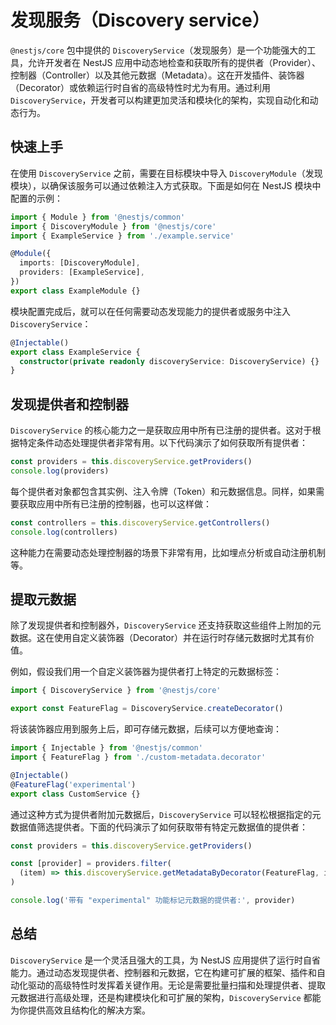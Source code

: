 # 发现服务（Discovery service）

`@nestjs/core` 包中提供的 `DiscoveryService`（发现服务）是一个功能强大的工具，允许开发者在 NestJS 应用中动态地检查和获取所有的提供者（Provider）、控制器（Controller）以及其他元数据（Metadata）。这在开发插件、装饰器（Decorator）或依赖运行时自省的高级特性时尤为有用。通过利用 `DiscoveryService`，开发者可以构建更加灵活和模块化的架构，实现自动化和动态行为。

## 快速上手

在使用 `DiscoveryService` 之前，需要在目标模块中导入 `DiscoveryModule`（发现模块），以确保该服务可以通过依赖注入方式获取。下面是如何在 NestJS 模块中配置的示例：

```ts
import { Module } from '@nestjs/common'
import { DiscoveryModule } from '@nestjs/core'
import { ExampleService } from './example.service'

@Module({
  imports: [DiscoveryModule],
  providers: [ExampleService],
})
export class ExampleModule {}
```

模块配置完成后，就可以在任何需要动态发现能力的提供者或服务中注入 `DiscoveryService`：

```ts filename='example.service.ts'
@Injectable()
export class ExampleService {
  constructor(private readonly discoveryService: DiscoveryService) {}
}
```

## 发现提供者和控制器

`DiscoveryService` 的核心能力之一是获取应用中所有已注册的提供者。这对于根据特定条件动态处理提供者非常有用。以下代码演示了如何获取所有提供者：

```ts
const providers = this.discoveryService.getProviders()
console.log(providers)
```

每个提供者对象都包含其实例、注入令牌（Token）和元数据信息。同样，如果需要获取应用中所有已注册的控制器，也可以这样做：

```ts
const controllers = this.discoveryService.getControllers()
console.log(controllers)
```

这种能力在需要动态处理控制器的场景下非常有用，比如埋点分析或自动注册机制等。

## 提取元数据

除了发现提供者和控制器外，`DiscoveryService` 还支持获取这些组件上附加的元数据。这在使用自定义装饰器（Decorator）并在运行时存储元数据时尤其有价值。

例如，假设我们用一个自定义装饰器为提供者打上特定的元数据标签：

```ts
import { DiscoveryService } from '@nestjs/core'

export const FeatureFlag = DiscoveryService.createDecorator()
```

将该装饰器应用到服务上后，即可存储元数据，后续可以方便地查询：

```ts
import { Injectable } from '@nestjs/common'
import { FeatureFlag } from './custom-metadata.decorator'

@Injectable()
@FeatureFlag('experimental')
export class CustomService {}
```

通过这种方式为提供者附加元数据后，`DiscoveryService` 可以轻松根据指定的元数据值筛选提供者。下面的代码演示了如何获取带有特定元数据值的提供者：

```ts
const providers = this.discoveryService.getProviders()

const [provider] = providers.filter(
  (item) => this.discoveryService.getMetadataByDecorator(FeatureFlag, item) === 'experimental'
)

console.log('带有 "experimental" 功能标记元数据的提供者:', provider)
```

## 总结

`DiscoveryService` 是一个灵活且强大的工具，为 NestJS 应用提供了运行时自省能力。通过动态发现提供者、控制器和元数据，它在构建可扩展的框架、插件和自动化驱动的高级特性时发挥着关键作用。无论是需要批量扫描和处理提供者、提取元数据进行高级处理，还是构建模块化和可扩展的架构，`DiscoveryService` 都能为你提供高效且结构化的解决方案。
